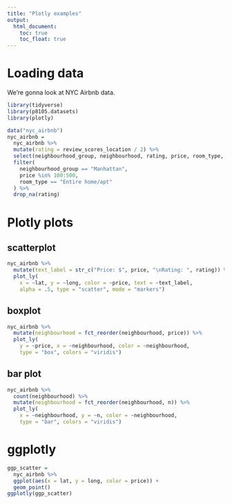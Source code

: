 ```yaml
---
title: "Plotly examples"
output: 
  html_document:
    toc: true
    toc_float: true
---
```


# Loading data

We're gonna look at NYC Airbnb data. 

```r
library(tidyverse)
library(p8105.datasets)
library(plotly)
```


```r
data("nyc_airbnb")
nyc_airbnb = 
  nyc_airbnb %>% 
  mutate(rating = review_scores_location / 2) %>% 
  select(neighbourhood_group, neighbourhood, rating, price, room_type, lat, long) %>% 
  filter(
    neighbourhood_group == "Manhattan",
    price %in% 100:500, 
    room_type == "Entire home/apt"
  ) %>% 
  drop_na(rating)
```


# Plotly plots

## scatterplot

```r
nyc_airbnb %>% 
  mutate(text_label = str_c("Price: $", price, "\nRating: ", rating)) %>% 
  plot_ly(
    x = ~lat, y = ~long, color = ~price, text = ~text_label, 
    alpha = .5, type = "scatter", mode = "markers")
```

## boxplot

```r
nyc_airbnb %>% 
  mutate(neighbourhood = fct_reorder(neighbourhood, price)) %>% 
  plot_ly(
    y = ~price, x = ~neighbourhood, color = ~neighbourhood,
    type = "box", colors = "viridis")
```

## bar plot

```r
nyc_airbnb %>% 
  count(neighbourhood) %>% 
  mutate(neighbourhood = fct_reorder(neighbourhood, n)) %>% 
  plot_ly(
    x = ~neighbourhood, y = ~n, color = ~neighbourhood, 
    type = "bar", colors = "viridis")
```


# ggplotly

```r
ggp_scatter = 
  nyc_airbnb %>% 
  ggplot(aes(x = lat, y = long, color = price)) + 
  geom_point()
ggplotly(ggp_scatter)
```
